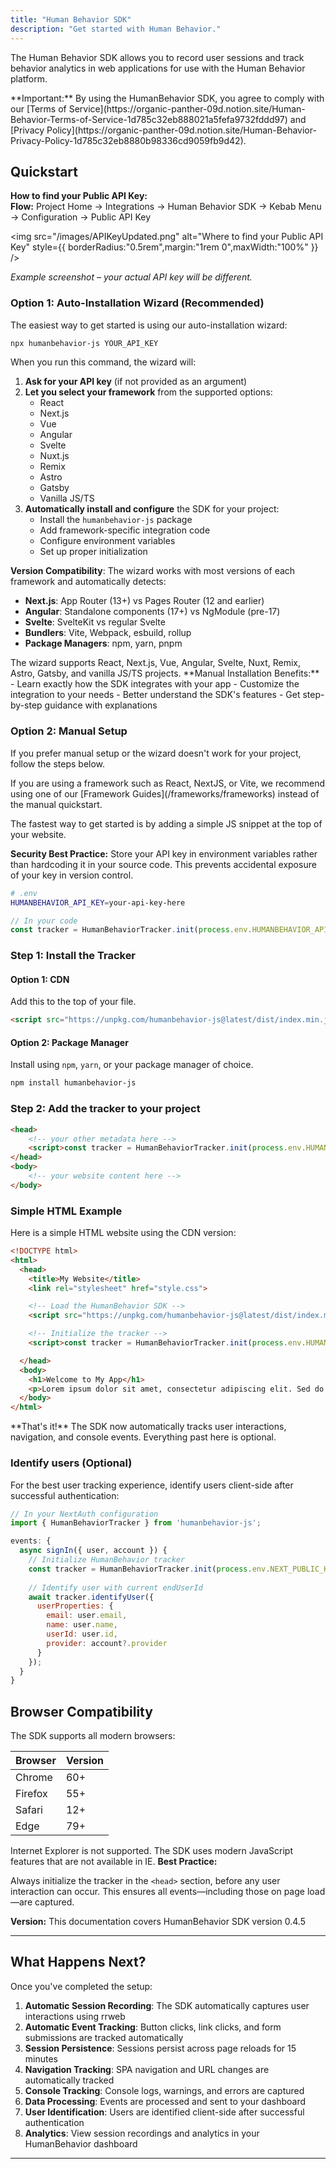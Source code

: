 ```yaml
---
title: "Human Behavior SDK"
description: "Get started with Human Behavior."
---
```


The Human Behavior SDK allows you to record user sessions and track behavior analytics in web applications for use with the Human Behavior platform.

<Warning>
  **Important:** By using the HumanBehavior SDK, you agree to comply with our [Terms of Service](https://organic-panther-09d.notion.site/Human-Behavior-Terms-of-Service-1d785c32eb888021a5fefa9732fddd97) and [Privacy Policy](https://organic-panther-09d.notion.site/Human-Behavior-Privacy-Policy-1d785c32eb8880b98336cd9059fb9d42).
</Warning>

## Quickstart

<Expandable title="How to get your API Key">
<Info>
  <strong>How to find your Public API Key:</strong><br/>
  <b>Flow:</b> Project Home → Integrations → Human Behavior SDK → Kebab Menu → Configuration → Public API Key
</Info>

<img
  src="/images/APIKeyUpdated.png"
  alt="Where to find your Public API Key"
  style={{ borderRadius:"0.5rem",margin:"1rem 0",maxWidth:"100%" }}
/>

<p style={{ fontSize: '0.95em', color: '#888', marginTop: '-0.5rem', marginBottom: '1.5rem' }}><em>Example screenshot – your actual API key will be different.</em></p>
</Expandable>

### Option 1: Auto-Installation Wizard (Recommended)

The easiest way to get started is using our auto-installation wizard:

```bash
npx humanbehavior-js YOUR_API_KEY
```

When you run this command, the wizard will:

1. **Ask for your API key** (if not provided as an argument)
2. **Let you select your framework** from the supported options:
   - React
   - Next.js
   - Vue
   - Angular
   - Svelte
   - Nuxt.js
   - Remix
   - Astro
   - Gatsby
   - Vanilla JS/TS
3. **Automatically install and configure** the SDK for your project:
   - Install the `humanbehavior-js` package
   - Add framework-specific integration code
   - Configure environment variables
   - Set up proper initialization

**Version Compatibility**: The wizard works with most versions of each framework and automatically detects:
- **Next.js**: App Router (13+) vs Pages Router (12 and earlier)
- **Angular**: Standalone components (17+) vs NgModule (pre-17)
- **Svelte**: SvelteKit vs regular Svelte
- **Bundlers**: Vite, Webpack, esbuild, rollup
- **Package Managers**: npm, yarn, pnpm

<Note>
  The wizard supports React, Next.js, Vue, Angular, Svelte, Nuxt, Remix, Astro, Gatsby, and vanilla JS/TS projects.
</Note>

<Tip>
  **Manual Installation Benefits:**
  - Learn exactly how the SDK integrates with your app
  - Customize the integration to your needs
  - Better understand the SDK's features
  - Get step-by-step guidance with explanations
</Tip>


### Option 2: Manual Setup

If you prefer manual setup or the wizard doesn't work for your project, follow the steps below.

<Note>
  If you are using a framework such as React, NextJS, or Vite, we recommend using one of our [Framework Guides](/frameworks/frameworks) instead of the manual quickstart.
</Note>

The fastest way to get started is by adding a simple JS snippet at the top of your website.



<Note>
  <b>Security Best Practice:</b> Store your API key in environment variables rather than hardcoding it in your source code. This prevents accidental exposure of your key in version control.

  <Expandable title="example">

  ```bash
  # .env
  HUMANBEHAVIOR_API_KEY=your-api-key-here
  ```

  ```javascript
// In your code
const tracker = HumanBehaviorTracker.init(process.env.HUMANBEHAVIOR_API_KEY);
```

  </Expandable>
</Note>

### Step 1: Install the Tracker

#### Option 1: CDN

Add this to the top of your file.

```html
<script src="https://unpkg.com/humanbehavior-js@latest/dist/index.min.js"></script>
```

#### Option 2: Package Manager

Install using `npm`, `yarn`, or your package manager of choice.

```bash
npm install humanbehavior-js
```

### Step 2: Add the tracker to your project

```html
<head>
	<!-- your other metadata here -->
	<script>const tracker = HumanBehaviorTracker.init(process.env.HUMANBEHAVIOR_API_KEY);</script>
</head>
<body>
	<!-- your website content here -->
</body>
```

### Simple HTML Example

Here is a simple HTML website using the CDN version:

```html
<!DOCTYPE html>
<html>
  <head>
    <title>My Website</title>
    <link rel="stylesheet" href="style.css">

    <!-- Load the HumanBehavior SDK -->
    <script src="https://unpkg.com/humanbehavior-js@latest/dist/index.min.js"></script>

    <!-- Initialize the tracker -->
    <script>const tracker = HumanBehaviorTracker.init(process.env.HUMANBEHAVIOR_API_KEY);</script>

  </head>
  <body>
    <h1>Welcome to My App</h1>
    <p>Lorem ipsum dolor sit amet, consectetur adipiscing elit. Sed do eiusmod tempor incididunt ut labore et dolore magna aliqua.</p>
  </body>
</html>
```

<Note>
  **That's it!** The SDK now automatically tracks user interactions, navigation, and console events. Everything past here is optional.
</Note>

### Identify users (Optional)

For the best user tracking experience, identify users client-side after successful authentication:

```javascript
// In your NextAuth configuration
import { HumanBehaviorTracker } from 'humanbehavior-js';

events: {
  async signIn({ user, account }) {
    // Initialize HumanBehavior tracker
    const tracker = HumanBehaviorTracker.init(process.env.NEXT_PUBLIC_HUMAN_BEHAVIOR_API_KEY);
    
    // Identify user with current endUserId
    await tracker.identifyUser({
      userProperties: {
        email: user.email,
        name: user.name,
        userId: user.id,
        provider: account?.provider
      }
    });
  }
}
```

## Browser Compatibility

The SDK supports all modern browsers:

| Browser | Version |
| ------- | ------- |
| Chrome  | 60\+    |
| Firefox | 55\+    |
| Safari  | 12\+    |
| Edge    | 79\+    |

<Warning>
  Internet Explorer is not supported. The SDK uses modern JavaScript features that are not available in IE.
</Warning>



<Note>
  <b>Best Practice:</b>

  Always initialize the tracker in the <code>\<head\></code> section, before any user interaction can occur. This ensures all events—including those on page load—are captured.
</Note>

<Note>
  <b>Version:</b> This documentation covers HumanBehavior SDK version 0.4.5
</Note>

---

## What Happens Next?

Once you've completed the setup:

1. **Automatic Session Recording**: The SDK automatically captures user interactions using rrweb
2. **Automatic Event Tracking**: Button clicks, link clicks, and form submissions are tracked automatically
3. **Session Persistence**: Sessions persist across page reloads for 15 minutes
4. **Navigation Tracking**: SPA navigation and URL changes are automatically tracked
5. **Console Tracking**: Console logs, warnings, and errors are captured
6. **Data Processing**: Events are processed and sent to your dashboard
7. **User Identification**: Users are identified client-side after successful authentication
8. **Analytics**: View session recordings and analytics in your HumanBehavior dashboard

---